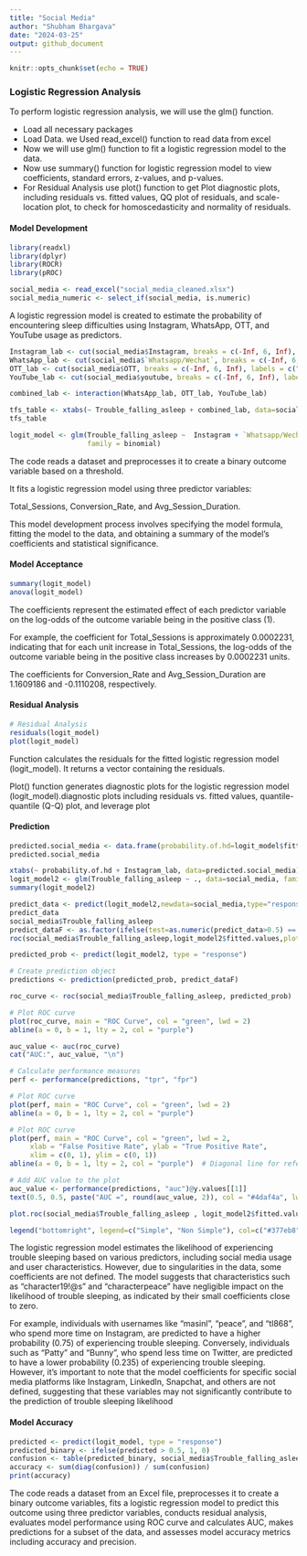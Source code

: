 ---
title: "Social Media"
author: "Shubham Bhargava"
date: "2024-03-25"
output: github_document
---

```{r setup, include=FALSE}
knitr::opts_chunk$set(echo = TRUE)
```

### Logistic Regression Analysis
<p>To perform logistic regression analysis, we will use the glm() function.</p>
  
  * Load all necessary packages 
* Load Data. we Used read_excel() function to read data from excel
* Now we will use glm() function to fit a logistic regression model to the data.
* Now use summary() function for logistic regression model to view coefficients, standard errors, z-values, and p-values.
* For Residual Analysis use plot() function to get Plot diagnostic plots, including residuals vs. fitted values, QQ plot of residuals, and scale-location plot, to check for homoscedasticity and normality of residuals.

#### Model Development

```{r}
library(readxl)
library(dplyr)
library(ROCR)
library(pROC)

social_media <- read_excel("social_media_cleaned.xlsx")
social_media_numeric <- select_if(social_media, is.numeric)
```
<p>A logistic regression model is created to estimate the probability of encountering sleep difficulties using Instagram, WhatsApp, OTT, and YouTube usage as predictors.</p>
```{r}
Instagram_lab <- cut(social_media$Instagram, breaks = c(-Inf, 6, Inf), labels = c("Low Usage", "High Usage"))
WhatsApp_lab <- cut(social_media$`Whatsapp/Wechat`, breaks = c(-Inf, 6, Inf), labels = c("Low Usage", "High Usage"))
OTT_lab <- cut(social_media$OTT, breaks = c(-Inf, 6, Inf), labels = c("Low Usage", "High Usage"))
YouTube_lab <- cut(social_media$youtube, breaks = c(-Inf, 6, Inf), labels = c("Low Usage", "High Usage"))

combined_lab <- interaction(WhatsApp_lab, OTT_lab, YouTube_lab)

tfs_table <- xtabs(~ Trouble_falling_asleep + combined_lab, data=social_media) 
tfs_table

logit_model <- glm(Trouble_falling_asleep ~  Instagram + `Whatsapp/Wechat` + OTT + youtube, data = social_media, 
                   family = binomial)

```

<p>The code reads a dataset and preprocesses it to create a binary outcome variable based on a threshold.</p>
  <p>It fits a logistic regression model using three predictor variables: <p>Total_Sessions, Conversion_Rate, and Avg_Session_Duration.</p>
  This model development process involves specifying the model formula, fitting the model to the data, and obtaining a summary of the model's coefficients and statistical significance.</p>

#### Model Acceptance
```{r}
summary(logit_model)
anova(logit_model)
```

<p>The coefficients represent the estimated effect of each predictor variable on the log-odds of the outcome variable being in the positive class (1).</p>

<p>For example, the coefficient for Total_Sessions is approximately 0.0002231, indicating that for each unit increase in Total_Sessions, the log-odds of the outcome variable being in the positive class increases by 0.0002231 units.</p>

<p>The coefficients for Conversion_Rate and Avg_Session_Duration are 1.1609186 and -0.1110208, respectively.</p>

#### Residual Analysis
```{r}
# Residual Analysis
residuals(logit_model)
plot(logit_model)
```
<p>Function calculates the residuals for the fitted logistic regression model (logit_model). It returns a vector containing the residuals.</p>
<p>Plot() function generates diagnostic plots for the logistic regression model (logit_model).diagnostic plots including residuals vs. fitted values, quantile-quantile (Q-Q) plot, and leverage plot  </p>

#### Prediction
```{r}
predicted.social_media <- data.frame(probability.of.hd=logit_model$fitted.values,Instagram=Instagram_lab)
predicted.social_media

xtabs(~ probability.of.hd + Instagram_lab, data=predicted.social_media)
logit_model2 <- glm(Trouble_falling_asleep ~ ., data=social_media, family="binomial")
summary(logit_model2)

predict_data <- predict(logit_model2,newdata=social_media,type="response" )
predict_data
social_media$Trouble_falling_asleep
predict_dataF <- as.factor(ifelse(test=as.numeric(predict_data>0.5) == 0, yes="0", no="1"))
roc(social_media$Trouble_falling_asleep,logit_model2$fitted.values,plot=TRUE)

predicted_prob <- predict(logit_model2, type = "response")

# Create prediction object
predictions <- prediction(predicted_prob, predict_dataF)

roc_curve <- roc(social_media$Trouble_falling_asleep, predicted_prob)

# Plot ROC curve
plot(roc_curve, main = "ROC Curve", col = "green", lwd = 2)
abline(a = 0, b = 1, lty = 2, col = "purple")

auc_value <- auc(roc_curve)
cat("AUC:", auc_value, "\n")

# Calculate performance measures
perf <- performance(predictions, "tpr", "fpr")

# Plot ROC curve
plot(perf, main = "ROC Curve", col = "green", lwd = 2)
abline(a = 0, b = 1, lty = 2, col = "purple")

# Plot ROC curve
plot(perf, main = "ROC Curve", col = "green", lwd = 2, 
     xlab = "False Positive Rate", ylab = "True Positive Rate", 
     xlim = c(0, 1), ylim = c(0, 1))
abline(a = 0, b = 1, lty = 2, col = "purple")  # Diagonal line for reference

# Add AUC value to the plot
auc_value <- performance(predictions, "auc")@y.values[[1]]
text(0.5, 0.5, paste("AUC =", round(auc_value, 2)), col = "#4daf4a", lwd=4)

plot.roc(social_media$Trouble_falling_asleep , logit_model2$fitted.values, percent=TRUE, col="#4daf4a", lwd=4, print.auc=TRUE, add=TRUE, print.auc.y=40)

legend("bottomright", legend=c("Simple", "Non Simple"), col=c("#377eb8", "#4daf4a"), lwd=4) 
```

<p>The logistic regression model estimates the likelihood of experiencing trouble sleeping based on various predictors, including social media usage and user characteristics. However, due to singularities in the data, some coefficients are not defined. The model suggests that characteristics such as "character19!\@s" and "characterpeace" have negligible impact on the likelihood of trouble sleeping, as indicated by their small coefficients close to zero.</p>
<p>For example, individuals with usernames like "masinl", "peace", and "tl868", who spend more time on Instagram, are predicted to have a higher probability (0.75) of experiencing trouble sleeping. Conversely, individuals such as "Patty" and "Bunny", who spend less time on Twitter, are predicted to have a lower probability (0.235) of experiencing trouble sleeping. However, it's important to note that the model coefficients for specific social media platforms like Instagram, LinkedIn, Snapchat, and others are not defined, suggesting that these variables may not significantly contribute to the prediction of trouble sleeping likelihood</p>
  
#### Model Accuracy
```{r}
predicted <- predict(logit_model, type = "response")
predicted_binary <- ifelse(predicted > 0.5, 1, 0)
confusion <- table(predicted_binary, social_media$Trouble_falling_asleep)
accuracy <- sum(diag(confusion)) / sum(confusion)
print(accuracy)
```

<p>The code reads a dataset from an Excel file, preprocesses it to create a binary outcome variables, fits a logistic regression model to predict this outcome using three predictor variables, conducts residual analysis, evaluates model performance using ROC curve and calculates AUC, makes predictions for a subset of the data, and assesses model accuracy metrics including accuracy and precision.</p>
  
  
  